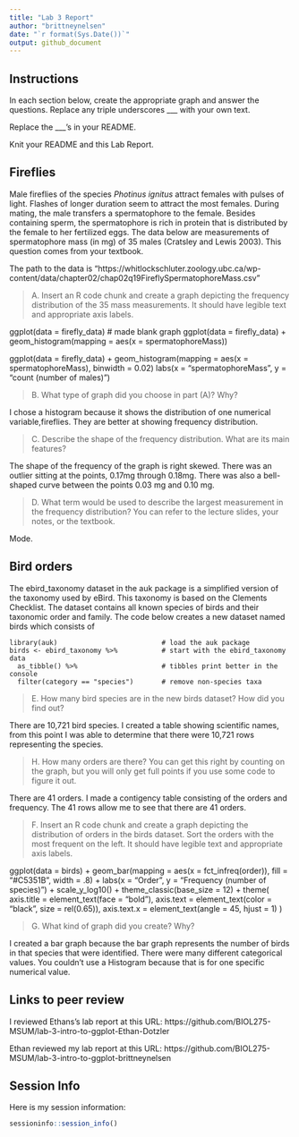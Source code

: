 ```yaml
---
title: "Lab 3 Report"
author: "brittneynelsen"
date: "`r format(Sys.Date())`"
output: github_document
---
```


## Instructions

In each section below, create the appropriate graph and answer the questions. Replace any triple underscores \_\_\_ with your own text.

Replace the \_\_\_'s in your README.

Knit your README and this Lab Report.

## Fireflies

Male fireflies of the species *Photinus ignitus* attract females with pulses of light. Flashes of longer duration seem to attract the most females. During mating, the male transfers a spermatophore to the female. Besides containing sperm, the spermatophore is rich in protein that is distributed by the female to her fertilized eggs. The data below are measurements of spermatophore mass (in mg) of 35 males (Cratsley and Lewis 2003). This question comes from your textbook.

The path to the data is "https://whitlockschluter.zoology.ubc.ca/wp-content/data/chapter02/chap02q19FireflySpermatophoreMass.csv"

> A. Insert an R code chunk and create a graph depicting the frequency distribution of the 35 mass measurements. It should have legible text and appropriate axis labels.

ggplot(data = firefly_data) # made blank graph
ggplot(data = firefly_data) +
  geom_histogram(mapping = aes(x = spermatophoreMass))

ggplot(data = firefly_data) +
  geom_histogram(mapping = aes(x = spermatophoreMass), binwidth = 0.02)
labs(x = "spermatophoreMass", y = "count (number of males)")

> B. What type of graph did you choose in part (A)? Why?

I chose a histogram because it shows the distribution of one numerical variable,fireflies. They are better at showing frequency distribution.

> C. Describe the shape of the frequency distribution. What are its main features?

The shape of the frequency of the graph is right skewed. There was an outlier sitting at the points, 0.17mg through 0.18mg. There was also a bell-shaped curve between the points 0.03 mg and 0.10 mg. 

> D. What term would be used to describe the largest measurement in the frequency distribution? You can refer to the lecture slides, your notes, or the textbook.

Mode.

## Bird orders

The ebird_taxonomy dataset in the auk package is a simplified version of the taxonomy used by eBird. This taxonomy is based on the Clements Checklist. The dataset contains all known species of birds and their taxonomic order and family. The code below creates a new dataset named birds which consists of

```
library(auk)                          # load the auk package
birds <- ebird_taxonomy %>%           # start with the ebird_taxonomy data
  as_tibble() %>%                     # tibbles print better in the console
  filter(category == "species")       # remove non-species taxa
```

> E. How many bird species are in the new birds dataset? How did you find out?

There are 10,721 bird species. I created a table showing scientific names, from this point I was able to determine that there were 10,721 rows representing the species.

> H. How many orders are there? You can get this right by counting on the graph, but you will only get full points if you use some code to figure it out.

There are 41 orders. I made a contigency table consisting of the orders and frequency. The 41 rows allow me to see that there are 41 orders.

> F. Insert an R code chunk and create a graph depicting the distribution of orders in the birds dataset. Sort the orders with the most frequent on the left. It should have legible text and appropriate axis labels.

ggplot(data = birds) +
  geom_bar(mapping = aes(x = fct_infreq(order)), fill = "#C5351B", 
           width = .8) +
  labs(x = "Order", y = "Frequency (number of species)") +
  scale_y_log10() +
  theme_classic(base_size = 12) +
  theme(
    axis.title = element_text(face = "bold"),
    axis.text = element_text(color = "black", size = rel(0.65)),
    axis.text.x = element_text(angle = 45, hjust = 1)
  )  

> G. What kind of graph did you create? Why?

I created a bar graph because the bar graph represents the number of birds in that species that were identified. There were many different categorical values. You couldn't use a Histogram because that is for one specific numerical value.

## Links to peer review

I reviewed Ethans's lab report at this URL: https://github.com/BIOL275-MSUM/lab-3-intro-to-ggplot-Ethan-Dotzler

Ethan reviewed my lab report at this URL: https://github.com/BIOL275-MSUM/lab-3-intro-to-ggplot-brittneynelsen

## Session Info

Here is my session information:

```r
sessioninfo::session_info()
```
